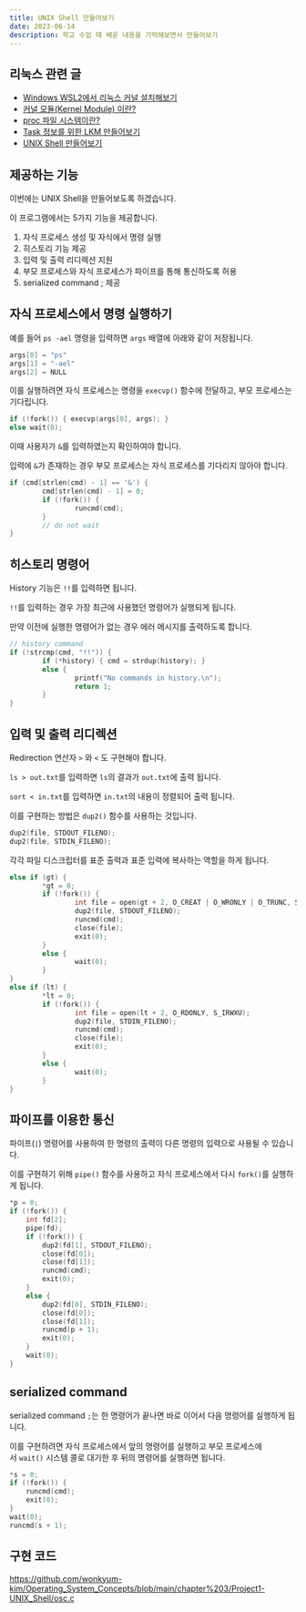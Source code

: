 ```yaml
---
title: UNIX Shell 만들어보기
date: 2023-06-14
description: 학교 수업 때 배운 내용을 기억해보면서 만들어보기
---
```


## 리눅스 관련 글

- [Windows WSL2에서 리눅스 커널 설치해보기](https://blog-gray-omega-81.vercel.app/blog/20230610-wsl-linux-kernel)
- [커널 모듈(Kernel Module) 이란?](https://blog-gray-omega-81.vercel.app/blog/20230611-what-is-kernel-module)
- [proc 파일 시스템이란?](https://blog-gray-omega-81.vercel.app/blog/20230612-what-is-proc)
- [Task 정보를 위한 LKM 만들어보기](https://blog-gray-omega-81.vercel.app/blog/20230613-LKM-for-task-information)
- [UNIX Shell 만들어보기](https://blog-gray-omega-81.vercel.app/blog/20230614-unix-shell)

## 제공하는 기능

이번에는 UNIX Shell을 만들어보도록 하겠습니다.

이 프로그램에서는 5가지 기능을 제공합니다.

1. 자식 프로세스 생성 및 자식에서 명령 실행
2. 히스토리 기능 제공
3. 입력 및 출력 리디렉션 지원
4. 부모 프로세스와 자식 프로세스가 파이프를 통해 통신하도록 허용
5. serialized command ; 제공

## 자식 프로세스에서 명령 실행하기

예를 들어 `ps -ael` 명령을 입력하면 `args` 배열에 아래와 같이 저장됩니다.

```c
args[0] = "ps"
args[1] = "-ael"
args[2] = NULL
```

이를 실행하려면 자식 프로세스는 명령을 `execvp()` 함수에 전달하고, 부모 프로세스는 기다립니다.

```c
if (!fork()) { execvp(args[0], args); }
else wait(0);
```

이때 사용자가 `&`를 입력하였는지 확인하여야 합니다.

입력에 `&`가 존재하는 경우 부모 프로세스는 자식 프로세스를 기다리지 않아야 합니다.

```c
if (cmd[strlen(cmd) - 1] == '&') {
		cmd[strlen(cmd) - 1] = 0;
		if (!fork()) {
				runcmd(cmd);
		}
		// do not wait
}
```

## 히스토리 명령어

History 기능은 `!!`를 입력하면 됩니다.

`!!`를 입력하는 경우 가장 최근에 사용했던 명령어가 실행되게 됩니다.

만약 이전에 실행한 명령어가 없는 경우 에러 메시지를 출력하도록 합니다.

```c
// history command
if (!strcmp(cmd, "!!")) {
		if (*history) { cmd = strdup(history); }
		else {
				printf("No commands in history.\n");
				return 1;
		}
}
```

## 입력 및 출력 리디렉션

Redirection 연산자 `>` 와 `<` 도 구현해야 합니다.

`ls > out.txt`를 입력하면 `ls`의 결과가 `out.txt`에 출력 됩니다.

`sort < in.txt`를 입력하면 `in.txt`의 내용이 정렬되어 출력 됩니다.

이를 구현하는 방법은 `dup2()` 함수를 사용하는 것입니다.

```c
dup2(file, STDOUT_FILENO);
dup2(file, STDIN_FILENO);
```

각각 파일 디스크립터를 표준 출력과 표준 입력에 복사하는 역할을 하게 됩니다.

```c
else if (gt) {
		*gt = 0;
		if (!fork()) {
				int file = open(gt + 2, O_CREAT | O_WRONLY | O_TRUNC, S_IRWXU);
				dup2(file, STDOUT_FILENO);
				runcmd(cmd);
				close(file);
				exit(0);
		}
		else {
				wait(0);
		}
}
else if (lt) {
		*lt = 0;
		if (!fork()) {
				int file = open(lt + 2, O_RDONLY, S_IRWXU);
				dup2(file, STDIN_FILENO);
				runcmd(cmd);
				close(file);
				exit(0);
		}
		else {
				wait(0);
		}
}
```

## 파이프를 이용한 통신

파이프(`|`) 명령어를 사용하여 한 명령의 출력이 다른 명령의 입력으로 사용될 수 있습니다.

이를 구현하기 위해 `pipe()` 함수를 사용하고 자식 프로세스에서 다시 `fork()`를 실행하게 됩니다.

```c
*p = 0;
if (!fork()) {
    int fd[2];
    pipe(fd);
    if (!fork()) {
        dup2(fd[1], STDOUT_FILENO);
        close(fd[0]);
        close(fd[1]);
        runcmd(cmd);
        exit(0);
    }
    else {
        dup2(fd[0], STDIN_FILENO);
        close(fd[0]);
        close(fd[1]);
        runcmd(p + 1);
        exit(0);
    }
    wait(0);
}
```

## serialized command

serialized command `;`는 한 명령어가 끝나면 바로 이어서 다음 명령어를 실행하게 됩니다.

이를 구현하려면 자식 프로세스에서 앞의 명령어를 실행하고 부모 프로세스에서 `wait()` 시스템 콜로 대기한 후 뒤의 명령어를 실행하면 됩니다.

```c
*s = 0;
if (!fork()) {
    runcmd(cmd);
    exit(0);
}
wait(0);
runcmd(s + 1);
```

## 구현 코드

https://github.com/wonkyum-kim/Operating_System_Concepts/blob/main/chapter%203/Project1-UNIX_Shell/osc.c
